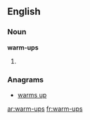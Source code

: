 ==English==

===Noun===
'''warm-ups'''
# {{plural of|warm-up}}

===Anagrams===
* [[warms up#English|warms up]]

[[ar:warm-ups]]
[[fr:warm-ups]]